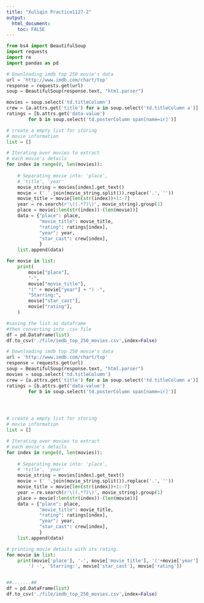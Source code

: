 ```yaml
---
title: "Xuliqin Practice1127-2"
output: 
  html_document:
    toc: FALSE
---
```


```python
from bs4 import BeautifulSoup
import requests
import re
import pandas as pd
```

```python
# Downloading imdb top 250 movie's data
url = 'http://www.imdb.com/chart/top'
response = requests.get(url)
soup = BeautifulSoup(response.text, "html.parser")
```

```python
movies = soup.select('td.titleColumn')
crew = [a.attrs.get('title') for a in soup.select('td.titleColumn a')]
ratings = [b.attrs.get('data-value')
		for b in soup.select('td.posterColumn span[name=ir]')]
```

```python
# create a empty list for storing
# movie information
list = []

# Iterating over movies to extract
# each movie's details
for index in range(0, len(movies)):
	
	# Separating movie into: 'place',
	# 'title', 'year'
	movie_string = movies[index].get_text()
	movie = (' '.join(movie_string.split()).replace('.', ''))
	movie_title = movie[len(str(index))+1:-7]
	year = re.search(r'\((.*?)\)', movie_string).group(1)
	place = movie[:len(str(index))-(len(movie))]
	data = {"place": place,
			"movie_title": movie_title,
			"rating": ratings[index],
			"year": year,
			"star_cast": crew[index],
			}
	list.append(data)
```

```python
for movie in list:
    print(
        movie["place"],
        "-",
        movie["movie_title"],
        "(" + movie["year"] + ") -",
        "Starring:",
        movie["star_cast"],
        movie["rating"],
    )
```

```python
#saving the list as dataframe
#then converting into .csv file
df = pd.DataFrame(list)
df.to_csv('./file/imdb_top_250_movies.csv',index=False)
```

```python
# Downloading imdb top 250 movie's data
url = 'http://www.imdb.com/chart/top'
response = requests.get(url)
soup = BeautifulSoup(response.text, "html.parser")
movies = soup.select('td.titleColumn')
crew = [a.attrs.get('title') for a in soup.select('td.titleColumn a')]
ratings = [b.attrs.get('data-value')
		for b in soup.select('td.posterColumn span[name=ir]')]




# create a empty list for storing
# movie information
list = []

# Iterating over movies to extract
# each movie's details
for index in range(0, len(movies)):
	
	# Separating movie into: 'place',
	# 'title', 'year'
	movie_string = movies[index].get_text()
	movie = (' '.join(movie_string.split()).replace('.', ''))
	movie_title = movie[len(str(index))+1:-7]
	year = re.search(r'\((.*?)\)', movie_string).group(1)
	place = movie[:len(str(index))-(len(movie))]
	data = {"place": place,
			"movie_title": movie_title,
			"rating": ratings[index],
			"year": year,
			"star_cast": crew[index],
			}
	list.append(data)

# printing movie details with its rating.
for movie in list:
	print(movie['place'], '-', movie['movie_title'], '('+movie['year'] +
		') -', 'Starring:', movie['star_cast'], movie['rating'])


##.......##
df = pd.DataFrame(list)
df.to_csv('./file/imdb_top_250_movies.csv',index=False)
```